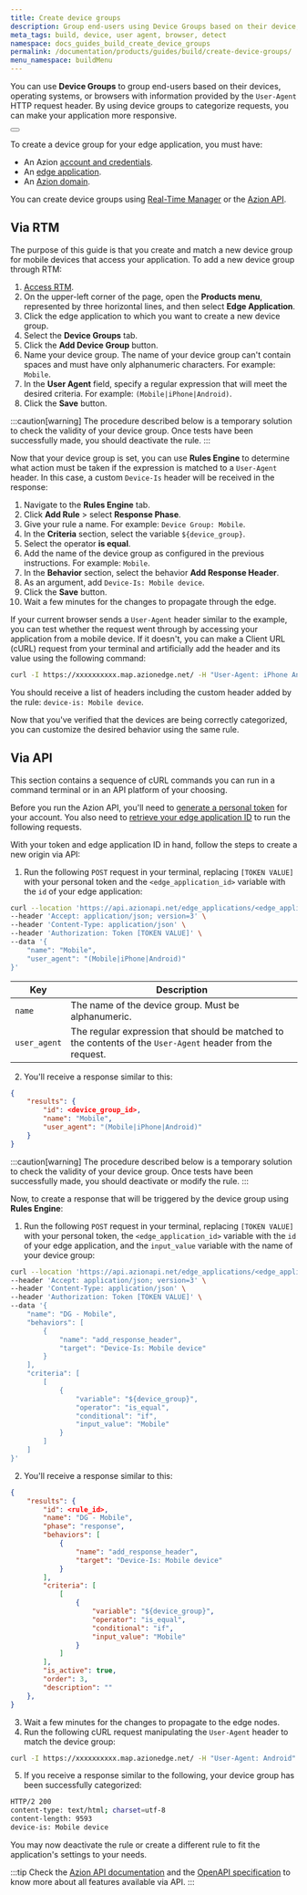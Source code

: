 ```yaml
---
title: Create device groups
description: Group end-users using Device Groups based on their device, operating system, or browser details accessed via the User-Agent HTTP request header.
meta_tags: build, device, user agent, browser, detect
namespace: docs_guides_build_create_device_groups
permalink: /documentation/products/guides/build/create-device-groups/
menu_namespace: buildMenu
---
```



You can use **Device Groups** to group end-users based on their devices, operating systems, or browsers with information provided by the `User-Agent` HTTP request header. By using device groups to categorize requests, you can make your application more responsive.

<Button href="link_dev_group" text="Go to Device Groups documentation" variant="secondary"></Button>

To create a device group for your edge application, you must have:

- An Azion [account and credentials](link_account).
- An [edge application](link_create).
- An [Azion domain](link_config_domain).

You can create device groups using [Real-Time Manager](#via-rtm) or the [Azion API](#via-api).

## Via RTM

The purpose of this guide is that you create and match a new device group for mobile devices that access your application. To add a new device group through RTM:

1. [Access RTM](link_rtm).
2. On the upper-left corner of the page, open the **Products menu**, represented by three horizontal lines, and then select **Edge Application**.
3. Click the edge application to which you want to create a new device group.
4. Select the **Device Groups** tab.
5. Click the **Add Device Group** button.
6. Name your device group. The name of your device group can't contain spaces and must have only alphanumeric characters. For example: `Mobile`.
7. In the **User Agent** field, specify a regular expression that will meet the desired criteria. For example: `(Mobile|iPhone|Android)`.
8. Click the **Save** button.

:::caution[warning]
The procedure described below is a temporary solution to check the validity of your device group. Once tests have been successfully made, you should deactivate the rule.
:::

Now that your device group is set, you can use **Rules Engine** to determine what action must be taken if the expression is matched to a `User-Agent` header. In this case, a custom `Device-Is` header will be received in the response:

1. Navigate to the **Rules Engine** tab.
2. Click **Add Rule** > select **Response Phase**.
3. Give your rule a name. For example: `Device Group: Mobile`.
4. In the **Criteria** section, select the variable `${device_group}`.
5. Select the operator **is equal**.
6. Add the name of the device group as configured in the previous instructions. For example: `Mobile`.
7. In the **Behavior** section, select the behavior **Add Response Header**.
8. As an argument, add `Device-Is: Mobile device`.
9. Click the **Save** button.
10. Wait a few minutes for the changes to propagate through the edge.

If your current browser sends a `User-Agent` header similar to the example, you can test whether the request went through by accessing your application from a mobile device. If it doesn't, you can make a Client URL (cURL) request from your terminal and artificially add the header and its value using the following command:

```bash
curl -I https://xxxxxxxxxx.map.azionedge.net/ -H "User-Agent: iPhone Android"
```

You should receive a list of headers including the custom header added by the rule: `device-is: Mobile device`.

Now that you've verified that the devices are being correctly categorized, you can customize the desired behavior using the same rule.

## Via API

This section contains a sequence of cURL commands you can run in a command terminal or in an API platform of your choosing.

Before you run the Azion API, you'll need to [generate a personal token](link_personal_token) for your account. You also need to [retrieve your edge application ID](link_configure_edge_app) to run the following requests.

With your token and edge application ID in hand, follow the steps to create a new origin via API:

1. Run the following `POST` request in your terminal, replacing `[TOKEN VALUE]` with your personal token and the `<edge_application_id>` variable with the `id` of your edge application:

```bash
curl --location 'https://api.azionapi.net/edge_applications/<edge_application_id>/device_groups' \
--header 'Accept: application/json; version=3' \
--header 'Content-Type: application/json' \
--header 'Authorization: Token [TOKEN VALUE]' \
--data '{
    "name": "Mobile",
    "user_agent": "(Mobile|iPhone|Android)"
}'
```

  | Key | Description |
  | --- | --- |
  | `name` | The name of the device group. Must be alphanumeric. |
  | `user_agent` | The regular expression that should be matched to the contents of the `User-Agent` header from the request. |

2. You'll receive a response similar to this:

```json
{
    "results": {
        "id": <device_group_id>,
        "name": "Mobile",
        "user_agent": "(Mobile|iPhone|Android)"
    }
}
```

:::caution[warning]
The procedure described below is a temporary solution to check the validity of your device group. Once tests have been successfully made, you should deactivate or modify the rule.
:::

Now, to create a response that will be triggered by the device group using **Rules Engine**:

1. Run the following `POST` request in your terminal, replacing `[TOKEN VALUE]` with your personal token, the `<edge_application_id>` variable with the `id` of your edge application, and the `input_value` variable with the name of your device group:

```bash
curl --location 'https://api.azionapi.net/edge_applications/<edge_application_id>/rules_engine/response/rules' \
--header 'Accept: application/json; version=3' \
--header 'Content-Type: application/json' \
--header 'Authorization: Token [TOKEN VALUE]' \
--data '{
    "name": "DG - Mobile",
    "behaviors": [
        {
            "name": "add_response_header",
            "target": "Device-Is: Mobile device"
        }
    ],
    "criteria": [
        [
            {
                "variable": "${device_group}",
                "operator": "is_equal",
                "conditional": "if",
                "input_value": "Mobile"
            }
        ]
    ]
}'
```

2. You'll receive a response similar to this:

```json
{
    "results": {
        "id": <rule_id>,
        "name": "DG - Mobile",
        "phase": "response",
        "behaviors": [
            {
                "name": "add_response_header",
                "target": "Device-Is: Mobile device"
            }
        ],
        "criteria": [
            [
                {
                    "variable": "${device_group}",
                    "operator": "is_equal",
                    "conditional": "if",
                    "input_value": "Mobile"
                }
            ]
        ],
        "is_active": true,
        "order": 3,
        "description": ""
    },
}
```

3. Wait a few minutes for the changes to propagate to the edge nodes.
4. Run the following cURL request manipulating the `User-Agent` header to match the device group:

```bash
curl -I https://xxxxxxxxxx.map.azionedge.net/ -H "User-Agent: Android"
```

5. If you receive a response similar to the following, your device group has been successfully categorized:

```bash
HTTP/2 200 
content-type: text/html; charset=utf-8
content-length: 9593
device-is: Mobile device
```

You may now deactivate the rule or create a different rule to fit the application's settings to your needs.

:::tip
Check the [Azion API documentation](link_azionapi) and the [OpenAPI specification](link_openapi) to know more about all features available via API.
:::

